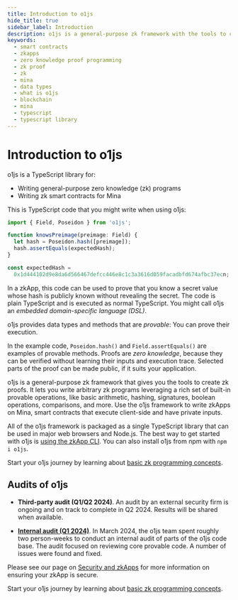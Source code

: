 ```yaml
---
title: Introduction to o1js
hide_title: true
sidebar_label: Introduction
description: o1js is a general-purpose zk framework with the tools to create zk proofs. o1js is a TypeScript library for writing general-purpose zk programs and writing zk smart contracts for Mina.
keywords:
  - smart contracts
  - zkapps
  - zero knowledge proof programming
  - zk proof
  - zk
  - mina
  - data types
  - what is o1js
  - blockchain
  - mina
  - typescript
  - typescript library
---
```


# Introduction to o1js

o1js is a TypeScript library for:

- Writing general-purpose zero knowledge (zk) programs
- Writing zk smart contracts for Mina

This is TypeScript code that you might write when using o1js:

```ts
import { Field, Poseidon } from 'o1js';

function knowsPreimage(preimage: Field) {
  let hash = Poseidon.hash([preimage]);
  hash.assertEquals(expectedHash);
}

const expectedHash =
  0x1d444102d9e8da6d566467defcc446e8c1c3a3616d059facadbfd674afbc37ecn;
```

In a zkApp, this code can be used to prove that you know a secret value whose hash is publicly known without revealing the secret.
The code is plain TypeScript and is executed as normal TypeScript. You might call o1js an _embedded domain-specific language (DSL)_.

o1js provides data types and methods that are _provable_: You can prove their execution.

In the example code, `Poseidon.hash()` and `Field.assertEquals()` are examples of provable methods. Proofs are _zero knowledge_, because they can be verified without learning their inputs and execution trace. Selected parts of the proof can be made public, if it suits your application.

o1js is a general-purpose zk framework that gives you the tools to create zk proofs. It lets you write arbitrary zk programs leveraging a rich set of built-in provable operations, like basic arithmetic, hashing, signatures, boolean operations, comparisons, and more. Use the o1js framework to write zkApps on Mina, smart contracts that execute client-side and have private inputs.

All of the o1js framework is packaged as a single TypeScript library that can be used in major web browsers and Node.js. The best way to get started with o1js is [using the zkApp CLI](/zkapps/writing-a-zkapp/introduction-to-zkapps/how-to-write-a-zkapp). You can also install o1js from npm with `npm i o1js`.

Start your o1js journey by learning about [basic zk programming concepts](/zkapps/o1js/basic-concepts).

## Audits of o1js

* **Third-party audit (Q1/Q2 2024)**. An audit by an external security firm is ongoing and on track to complete in Q2 2024. Results will be shared when available.

* [**Internal audit (Q1 2024)**](https://github.com/o1-labs/o1js/files/15192821/Internal.o1js.audit.Q1.2024.pdf). In March 2024, the o1js team spent roughly two person-weeks to conduct an internal audit of parts of the o1js code base. The audit focused on reviewing core provable code. A number of issues were found and fixed.

Please see our page on [Security and zkApps](/zkapps/writing-a-zkapp/introduction-to-zkapps/secure-zkapps) for more information on ensuring your zkApp is secure.

Start your o1js journey by learning about [basic zk programming concepts](./o1js/basic-concepts).
